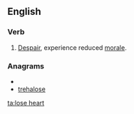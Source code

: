 ==English==

===Verb===
{{en-verb|loses heart|losing heart|lost heart|lost heart}}

#[[despair|Despair]], experience reduced [[morale]].

===Anagrams===
* {{alphagram|aeehlorst}}
* [[trehalose#English|trehalose]]

[[ta:lose heart]]